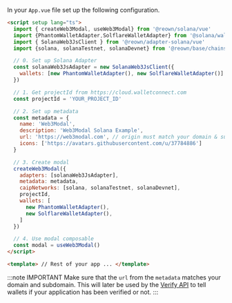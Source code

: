 
In your `App.vue` file set up the following configuration.

```html
<script setup lang="ts">
  import { createWeb3Modal, useWeb3Modal} from '@reown/solana/vue'
  import {PhantomWalletAdapter,SolflareWalletAdapter} from '@solana/wallet-adapter-wallets'
  import { SolanaWeb3JsClient } from '@reown/adapter-solana/vue'
  import {solana, solanaTestnet, solanaDevnet} from '@reown/base/chains'

  // 0. Set up Solana Adapter
  const solanaWeb3JsAdapter = new SolanaWeb3JsClient({
    wallets: [new PhantomWalletAdapter(), new SolflareWalletAdapter()]
  })

  // 1. Get projectId from https://cloud.walletconnect.com
  const projectId = 'YOUR_PROJECT_ID'

  // 2. Set up metadata
  const metadata = {
    name: 'Web3Modal',
    description: 'Web3Modal Solana Example',
    url: 'https://web3modal.com', // origin must match your domain & subdomain
    icons: ['https://avatars.githubusercontent.com/u/37784886']
  }

  // 3. Create modal
  createWeb3Modal({
    adapters: [solanaWeb3JsAdapter],
    metadata: metadata,
    caipNetworks: [solana, solanaTestnet, solanaDevnet],
    projectId,
    wallets: [
      new PhantomWalletAdapter(),
      new SolflareWalletAdapter(),
    ]
  })

  // 4. Use modal composable
  const modal = useWeb3Modal()
</script>

<template> // Rest of your app ... </template>
```

:::note IMPORTANT
Make sure that the `url` from the `metadata` matches your domain and subdomain. This will later be used by the [Verify API](../../../cloud/verify.mdx) to tell wallets if your application has been verified or not.
:::
